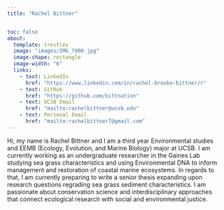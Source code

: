 ```yaml
---
title: "Rachel Bittner"


toc: false
about:
  template: trestles
  image: "images/IMG_7900.jpg"
  image-shape: rectangle
  image-width: "6"
  links:
    - text: LinkedIn
      href: "https://www.linkedin.com/in/rachel-brooke-bittner/r"
    - text: GitHub
      href: "https://github.com/bittnation"
    - text: UCSB Email
      href: "mailto:rachelbittner@ucsb.edu"
    - text: Personal Email
      href: "mailto:rachelbittner7@gmail.com"
---
```


Hi, my name is Rachel Bittner and I am a third year Environmental studies and EEMB (Ecology, Evolution, and Marine Biology) major at UCSB. I am currently working as an undergraduate researcher in the Gaines Lab studying sea grass characteristics and using Environmental DNA to inform management and restoration of coastal marine ecosystems. In regards to that, I am currently preparing to write a senior thesis expanding upon research questions regrading sea grass sediment characteristics. I am passionate about conservation science and interdisciplinary approaches that connect ecological research with social and environmental justice.
